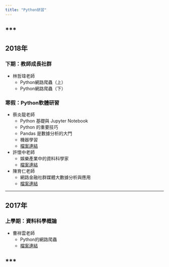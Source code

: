 ```yaml
---
title: "Python研習"
---
```


***
---


## 2018年

### 下期：教師成長社群 

- 林哲瑋老師
    - Python網路爬蟲（上）
    - Python網路爬蟲（下）

### 寒假：Python軟體研習

- 蔡炎龍老師
    - Python 基礎與 Jupyter Notebook
    - Python 的重要技巧
    - Pandas 是數據分析的大門
    - 機器學習
    - <a href="https://github.com/shuecon/Python-Workshop-2018-Winter" target="_blank" title="檔案連結">檔案連結</a>

- 許懷中老師
    - 娛樂產業中的資料科學家
    - <a href="https://github.com/shuecon/Python-Talk-2018-Winter-1" target="_blank" title="檔案連結">檔案連結</a>

- 陳育仁老師
    - 網路金融社群媒體大數據分析與應用
    - <a href="https://github.com/shuecon/Python-Talk-2018-II-" target="_blank" title="檔案連結">檔案連結</a>

***

## 2017年

### 上學期：資料科學概論

- 曹祥雲老師
    - Python的網路爬蟲
    - <a href="https://github.com/shuecon/Python-Course-2017-Autumn" target="_blank" title="檔案連結">檔案連結</a>
 
***   
---

